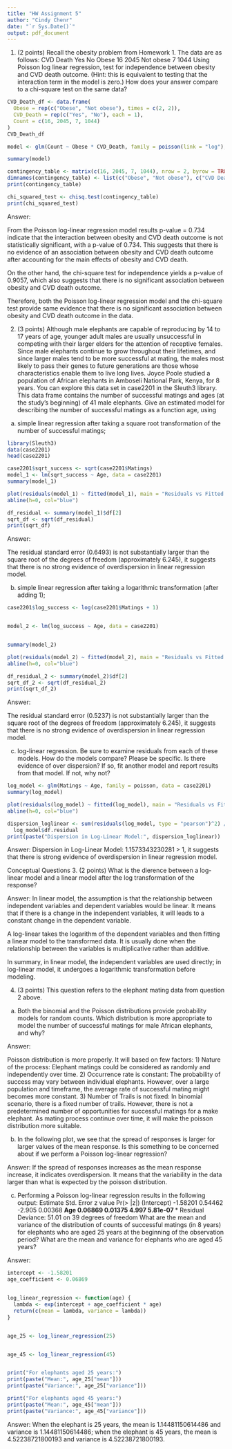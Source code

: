 ```yaml
---
title: "HW Assignment 5"
author: "Cindy Chenr"
date: "`r Sys.Date()`"
output: pdf_document
---
```


1. (2 points) Recall the obesity problem from Homework 1. The data are as follows:
CVD Death
Yes No
Obese 16 2045
Not obese 7 1044
Using Poisson log linear regression, test for independence between obesity and CVD death outcome.
(Hint: this is equivalent to testing that the interaction term in the model is zero.) How does your answer
compare to a chi-square test on the same data?

```r
CVD_Death_df <- data.frame(
  Obese = rep(c("Obese", "Not obese"), times = c(2, 2)),
  CVD_Death = rep(c("Yes", "No"), each = 1),
  Count = c(16, 2045, 7, 1044)
)
CVD_Death_df


```

```r


model <- glm(Count ~ Obese * CVD_Death, family = poisson(link = "log"), data = CVD_Death_df)

summary(model)
```
```r

contingency_table <- matrix(c(16, 2045, 7, 1044), nrow = 2, byrow = TRUE)
dimnames(contingency_table) <- list(c("Obese", "Not obese"), c("CVD Death Yes", "CVD Death No"))
print(contingency_table)


```
```r
chi_squared_test <- chisq.test(contingency_table)
print(chi_squared_test)
```


Answer:

From the Poisson log-linear regression model results p-value = 0.734 indicate 
that the interaction between obesity and CVD death outcome is not statistically 
significant, with a p-value of 0.734. This suggests that there is no evidence of 
an association between obesity and CVD death outcome after accounting for the 
main effects of obesity and CVD death.

On the other hand, the chi-square test for independence yields a p-value of 
0.9057, which also suggests that there is no significant association between 
obesity and CVD death outcome.

Therefore, both the Poisson log-linear regression model and the chi-square test 
provide same evidence that there is no significant association between obesity 
and CVD death outcome in the data.


2. (3 points) Although male elephants are capable of reproducing by 14 to 17 years of age, younger adult
males are usually unsuccessful in competing with their larger elders for the attention of receptive females.
Since male elephants continue to grow throughout their lifetimes, and since larger males tend to be more
successful at mating, the males most likely to pass their genes to future generations are those whose
characteristics enable them to live long lives. Joyce Poole studied a population of African elephants in
Amboseli National Park, Kenya, for 8 years. You can explore this data set in case2201 in the Sleuth3
library. This data frame contains the number of successful matings and ages (at the study’s beginning)
of 41 male elephants.
Give an estimated model for describing the number of successful matings as a function age, using
(a) simple linear regression after taking a square root transformation of the number of successful matings;

```r
library(Sleuth3)
data(case2201)
head(case2201)
```
```r
case2201$sqrt_success <- sqrt(case2201$Matings)
model_1 <- lm(sqrt_success ~ Age, data = case2201)
summary(model_1)
```
```r
plot(residuals(model_1) ~ fitted(model_1), main = "Residuals vs Fitted (Square Root Model)")
abline(h=0, col="blue")
```
```r
df_residual <- summary(model_1)$df[2]
sqrt_df <- sqrt(df_residual)
print(sqrt_df)
```
Answer:

The residual standard error (0.6493) is not substantially larger than the square 
root of the degrees of freedom (approximately 6.245), it suggests that there is 
no strong evidence of overdispersion in linear regression model.


(b) simple linear regression after taking a logarithmic transformation (after adding 1);

```r
case2201$log_success <- log(case2201$Matings + 1)


model_2 <- lm(log_success ~ Age, data = case2201)


summary(model_2)
```
```r
plot(residuals(model_2) ~ fitted(model_2), main = "Residuals vs Fitted (Log Transform Model)")
abline(h=0, col="blue")
```
```r
df_residual_2 <- summary(model_2)$df[2]
sqrt_df_2 <- sqrt(df_residual_2)
print(sqrt_df_2)
```

Answer:

The residual standard error (0.5237) is not substantially larger than the square 
root of the degrees of freedom (approximately 6.245), it suggests that there is 
no strong evidence of overdispersion in linear regression model.

(c) log-linear regression.
Be sure to examine residuals from each of these models. How do the models compare? Please be specific.
Is there evidence of over dispersion? If so, fit another model and report results from that model. If not,
why not?

```r
log_model <- glm(Matings ~ Age, family = poisson, data = case2201)
summary(log_model)
```
```r
plot(residuals(log_model) ~ fitted(log_model), main = "Residuals vs Fitted (Log-Linear Model)")
abline(h=0, col="blue")
```
```r
dispersion_loglinear <- sum(residuals(log_model, type = "pearson")^2) /
  log_model$df.residual
print(paste("Dispersion in Log-Linear Model:", dispersion_loglinear))
```
Answer:
Dispersion in Log-Linear Model: 1.1573343230281 > 1, it suggests that there is 
strong evidence of overdispersion in linear regression model.


Conceptual Questions
3. (2 points) What is the dierence between a log-linear model and a linear model after the log transformation of the response?

Answer:
In linear model, the assumption is that the relationship between independent 
variables and dependent variables would be linear. It means that if there is a
change in the independent variables, it will leads to a constant change in the
dependent variable.

A log-linear takes the logarithm of the dependent variables and then fitting a 
linear model to the transformed data. It is usually done when the relationship
between the variables is multiplicative rather than additive.

In summary, in linear model, the independent variables are used directly; in 
log-linear model, it undergoes a logarithmic transformation before modeling.


4. (3 points) This question refers to the elephant mating data from question 2 above.
(a) Both the binomial and the Poisson distributions provide probability models for random counts.
Which distribution is more appropriate to model the number of successful matings for male African
elephants, and why?

Answer:

Poisson distribution is more properly.
It will based on few factors:
1) Nature of the process: Elephant matings could be considered as randomly and 
independently over time.
2) Occurrence rate is constant: The probability of success may vary between
individual elephants. However, over a large population and timeframe, the average
rate of successful mating might becomes more constant.
3) Number of Trails is not fixed: In binomial scenario, there is a fixed number 
of trails. However, there is not a predetermined number of opportunities for
successful matings for a make elephant. As mating process continue over time, 
it will make the poisson distribution more suitable.


(b) In the following plot, we see that the spread of responses is larger for larger values of the mean
response. Is this something to be concerned about if we perform a Poisson log-linear regression?

Answer:
If the spread of responses increases as the mean response increase, it indicates
overdispersion. It means that the variability in the data larger than what is 
expected by the poisson distribution. 



(c) Performing a Poisson log-linear regression results in the following output:
Estimate Std. Error z value Pr(> |z|)
(Intercept) -1.58201 0.54462 -2.905 0.00368 **
Age 0.06869 0.01375 4.997 5.81e-07 ***
Residual Deviance: 51.01 on 39 degrees of freedom
What are the mean and variance of the distribution of counts of successful matings (in 8 years) for
elephants who are aged 25 years at the beginning of the observation period? What are the mean
and variance for elephants who are aged 45 years?

Answer:
```r

intercept <- -1.58201
age_coefficient <- 0.06869


log_linear_regression <- function(age) {
  lambda <- exp(intercept + age_coefficient * age)
  return(c(mean = lambda, variance = lambda))
}


age_25 <- log_linear_regression(25)


age_45 <- log_linear_regression(45)


print("For elephants aged 25 years:")
print(paste("Mean:", age_25["mean"]))
print(paste("Variance:", age_25["variance"]))

print("For elephants aged 45 years:")
print(paste("Mean:", age_45["mean"]))
print(paste("Variance:", age_45["variance"]))

```
Answer:
When the elephant is 25 years, the mean is 1.14481150614486 and variance is
1.14481150614486; when the elephant is 45 years, the mean is 4.52238721800193 and 
variance is 4.52238721800193.

